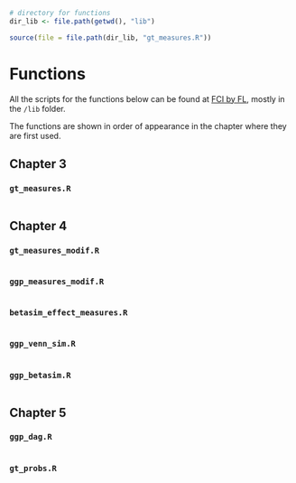 
```r
# directory for functions
dir_lib <- file.path(getwd(), "lib")
```


```r
source(file = file.path(dir_lib, "gt_measures.R"))
```


# Functions

All the scripts for the functions below can be found at 
[FCI by FL](https://github.com/FrankLef/FundamentalsCausalInference), mostly in the
`/lib` folder.

The functions are shown in order of appearance in the chapter where they are
first used.

## Chapter 3

### `gt_measures.R`

```r

```


## Chapter 4

### `gt_measures_modif.R`


```r

```


### `ggp_measures_modif.R`

```r

```


### `betasim_effect_measures.R`


```r

```


### `ggp_venn_sim.R`


```r

```


### `ggp_betasim.R`


```r

```


## Chapter 5

### `ggp_dag.R`


```r

```

### `gt_probs.R`


```r

```

